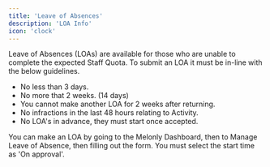 ```yaml
---
title: 'Leave of Absences'
description: 'LOA Info'
icon: 'clock'
---
```


<Note>Leave of Absences (LOAs) are available for those who are unable to complete the expected Staff Quota. To submit an LOA it must be in-line with the below guidelines.</Note>

- No less than 3 days.
- No more that 2 weeks. (14 days)
- You cannot make another LOA for 2 weeks after returning.
- No infractions in the last 48 hours relating to Activity.
- No LOA's in advance, they must start once accepted.

<Tip>You can make an LOA by going to the Melonly Dashboard, then to Manage Leave of Absence, then filling out the form. You must select the start time as 'On approval'.</Tip>
